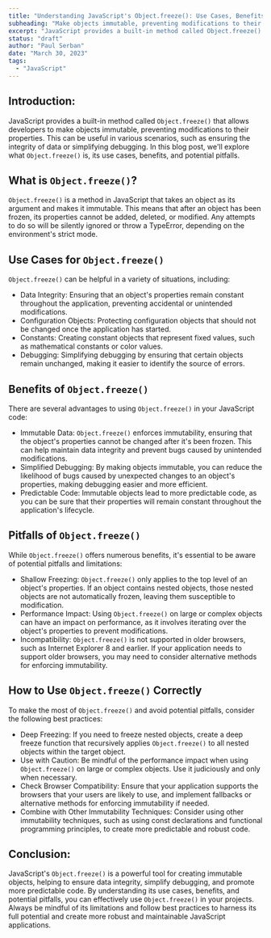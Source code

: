 ```yaml
---
title: "Understanding JavaScript's Object.freeze(): Use Cases, Benefits, and Pitfalls"
subheading: "Make objects immutable, preventing modifications to their properties."
excerpt: "JavaScript provides a built-in method called Object.freeze() that allows developers to make objects immutable, preventing modifications to their properties. This can be useful in various scenarios, such as ensuring the integrity of data or simplifying debugging. In this blog post, we'll explore what Object.freeze() is, its use cases, benefits, and potential pitfalls."
status: "draft"
author: "Paul Serban"
date: "March 30, 2023"
tags:
  - "JavaScript"
---
```


## Introduction:

JavaScript provides a built-in method called `Object.freeze()` that allows developers to make objects immutable, preventing modifications to their properties. This can be useful in various scenarios, such as ensuring the integrity of data or simplifying debugging. In this blog post, we'll explore what `Object.freeze()` is, its use cases, benefits, and potential pitfalls.

## What is `Object.freeze()`?
`Object.freeze()` is a method in JavaScript that takes an object as its argument and makes it immutable. This means that after an object has been frozen, its properties cannot be added, deleted, or modified. Any attempts to do so will be silently ignored or throw a TypeError, depending on the environment's strict mode.

## Use Cases for `Object.freeze()`
`Object.freeze()` can be helpful in a variety of situations, including:

- Data Integrity: Ensuring that an object's properties remain constant throughout the application, preventing accidental or unintended modifications.
- Configuration Objects: Protecting configuration objects that should not be changed once the application has started.
- Constants: Creating constant objects that represent fixed values, such as mathematical constants or color values.
- Debugging: Simplifying debugging by ensuring that certain objects remain unchanged, making it easier to identify the source of errors.

## Benefits of `Object.freeze()`
There are several advantages to using `Object.freeze()` in your JavaScript code:
- Immutable Data: `Object.freeze()` enforces immutability, ensuring that the object's properties cannot be changed after it's been frozen. This can help maintain data integrity and prevent bugs caused by unintended modifications.
- Simplified Debugging: By making objects immutable, you can reduce the likelihood of bugs caused by unexpected changes to an object's properties, making debugging easier and more efficient.
- Predictable Code: Immutable objects lead to more predictable code, as you can be sure that their properties will remain constant throughout the application's lifecycle.

## Pitfalls of `Object.freeze()`
While `Object.freeze()` offers numerous benefits, it's essential to be aware of potential pitfalls and limitations:

- Shallow Freezing: `Object.freeze()` only applies to the top level of an object's properties. If an object contains nested objects, those nested objects are not automatically frozen, leaving them susceptible to modification.
- Performance Impact: Using `Object.freeze()` on large or complex objects can have an impact on performance, as it involves iterating over the object's properties to prevent modifications.
- Incompatibility: `Object.freeze()` is not supported in older browsers, such as Internet Explorer 8 and earlier. If your application needs to support older browsers, you may need to consider alternative methods for enforcing immutability.

## How to Use `Object.freeze()` Correctly
To make the most of `Object.freeze()` and avoid potential pitfalls, consider the following best practices:

- Deep Freezing: If you need to freeze nested objects, create a deep freeze function that recursively applies `Object.freeze()` to all nested objects within the target object.
- Use with Caution: Be mindful of the performance impact when using `Object.freeze()` on large or complex objects. Use it judiciously and only when necessary.
- Check Browser Compatibility: Ensure that your application supports the browsers that your users are likely to use, and implement fallbacks or alternative methods for enforcing immutability if needed.
- Combine with Other Immutability Techniques: Consider using other immutability techniques, such as using const declarations and functional programming principles, to create more predictable and robust code.

## Conclusion:
JavaScript's `Object.freeze()` is a powerful tool for creating immutable objects, helping to ensure data integrity, simplify debugging, and promote more predictable code. By understanding its use cases, benefits, and potential pitfalls, you can effectively use `Object.freeze()` in your projects. Always be mindful of its limitations and follow best practices to harness its full potential and create more robust and maintainable JavaScript applications.